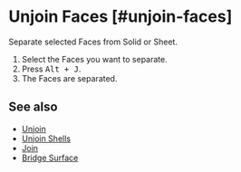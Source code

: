 
# Unjoin Faces [#unjoin-faces]

<Reference shortcut="" command="Unjoin Faces" button="" />

Separate selected Faces from Solid or Sheet.

1. Select the Faces you want to separate.
2. Press <kbd>Alt + J</kbd>.
3. The Faces are separated.

## See also
- [Unjoin](./unjoin)
- [Unjoin Shells](./unjoin-shells)
- [Join](./join)
- [Bridge Surface](./bridge-surface)





